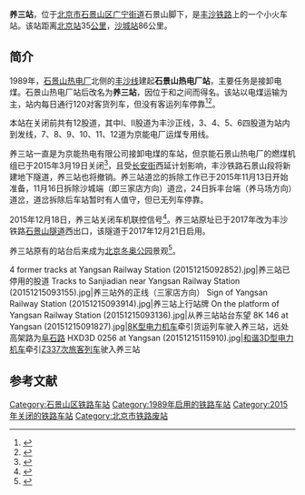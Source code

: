 {{Infobox China railway station
|车站名称 = 养三站
|图片 = Yangsan Railway Station (20151215115906).jpg
|图片介绍 = 养三站站房，摄于2015年12月15日
|车站名称拼音 = Yangsan
|英文名称 = Yangsan Railway Station
|其他名称 = 石景山电厂站
|车站代码 = 13388<ref>{{cite book|title=中华人民共和国铁路车站代码（GB/T 10302-2010）|publisher=中国标准出版社|year=2010|isbn=155066140495|ignore-isbn-error=true|pages=44}}</ref>
|电报码 = AVP<ref>{{cite book|author=[[中华人民共和国铁道部|中华人民共和国铁道部]]|title=铁路电报站名略号（2012）|publisher=中国铁道出版社|location=北京|year=2012|unified=15113·3468|pages=155}}</ref>
|拼音码 = YSA
|撤销年份 = 2015年
|车站位置 = [[北京市|北京市]][[石景山区|石景山区]][[广宁街道|广宁街道]]
|坐标 = {{Coord|39.92514800000001|116.139251|type:landmark_region:CN-11_source:GoogleMaps|display=inline,title|format=dms}}
|线路 = [[丰沙铁路|丰沙铁路]]
|归属 = [[北京铁路局|北京铁路局]][[北京西车务段|北京西车务段]]
|车站等级 = [[三等站_(中国大陆)|三等站]]
|status = 已撤销
|月台数目 = 2
|站台面 = 3
|股道数目 = 12
|正线 = 2
|到发线 = 4
|其它线 = 6
|站线配置图 = {{北京铁路车站RDT|养三站}}
}}

'''养三站'''，位于[[北京市|北京市]][[石景山区|石景山区]][[广宁街道|广宁街道]]石景山脚下，是[[丰沙铁路|丰沙铁路]]上的一个小火车站。该站距离[[北京站|北京站]]35[[公里|公里]]，[[沙城站|沙城站]]86公里。

==简介==
1989年，[[石景山热电厂|石景山热电厂]]北侧的[[丰沙铁路|丰沙线]]建起'''石景山热电厂站'''，主要任务是接卸电煤。石景山热电厂站后改名为'''养三站'''，因位于{{站|养马场}}和{{站|三家店}}之间而得名。该站以电煤运输为主，站内每日通行120对客货列车，但没有客运列车停靠<ref>{{cite news|url=http://www.chinanews.com/sh/2015/02-17/7070532.shtml|title=铁路小站值班员：十小时发两千余次指令|publisher=[[新京报|新京报]]|date=2015-02-17|accessdate=2015-09-27|archive-date=2019-08-01|archive-url=https://web.archive.org/web/20190801092156/http://www.chinanews.com/sh/2015/02-17/7070532.shtml|dead-url=no}}</ref><ref>{{Cite web |url = http://news.sohu.com/20151220/n431929759.shtml |title = 北京石景山最后一个工业火车站将关停 员工不舍 |author =  |date = 2015-12-20 |publisher = 搜狐 |language =  |accessdate =  |quote =  |archive-date = 2019-08-03 |archive-url = https://web.archive.org/web/20190803134912/http://news.sohu.com/20151220/n431929759.shtml |dead-url = no }}</ref>。

本站在关闭前共有12股道，其中I、II股道为丰沙正线，3、4、5、6四股道为站内到发线，7、8、9、10、11、12道为京能电厂运煤专用线。

养三站一直是为京能热电有限公司接卸电煤的车站，但京能石景山热电厂的燃煤机组已于2015年3月19日关闭<ref>{{cite news|url=http://news.sina.com.cn/o/2015-03-20/144031627916.shtml|title=长安街最后烟囱 今“退休” 被燃气热电中心代替 百年京能石景山热电厂、华能热电厂分别于昨天和2016年关停|publisher=[[法制晚报|法制晚报]]|date=2015-03-20|accessdate=2015-12-13|archive-date=2019-08-03|archive-url=https://web.archive.org/web/20190803152920/http://news.sina.com.cn/o/2015-03-20/144031627916.shtml|dead-url=no}}</ref>，且受[[长安街|长安街]]西延计划影响，丰沙铁路石景山段将新建地下隧道，养三站也将撤销。养三站道岔的拆除工作已于2015年11月13日开始准备，11月16日拆除沙城端（即三家店方向）道岔，24日拆丰台端（养马场方向）道岔，道岔拆除后车站暂时有人值守，但已无列车停靠。

2015年12月18日，养三站关闭车机联控信号<ref>{{cite news|url=http://news.sina.com.cn/o/2015-12-20/doc-ifxmszek7354886.shtml|title=再见，26岁的运煤小站|publisher=[[新京报|新京报]]|date=2015-12-20|accessdate=2015-12-22|archive-date=2017-08-08|archive-url=https://web.archive.org/web/20170808075234/http://news.sina.com.cn/o/2015-12-20/doc-ifxmszek7354886.shtml|dead-url=no}}</ref>。养三站原址已于2017年改为丰沙铁路[[石景山隧道_(北京)|石景山隧道]]西出口，该隧道于2017年12月21日启用。

养三站原有的站台后来成为[[北京冬奥公园|北京冬奥公园]]景观<ref>{{cite news|url=http://epaper.ynet.com/html/2021-11/30/content_388057.htm?div=-1|title=老工业区记忆和新景观相融合|work=[[北京青年报|北京青年报]]|date=2021-11-30|quote=将原丰沙线养三站站台改造为特色铁路月台，并增加休息座椅、廊架、石制棋牌桌等设施|accessdate=2022-02-27|archive-date=2021-11-30|archive-url=https://web.archive.org/web/20211130021720/http://epaper.ynet.com/html/2021-11/30/content_388057.htm?div=-1}}</ref>。

<gallery>
4 former tracks at Yangsan Railway Station (20151215092852).jpg|养三站已停用的股道
Tracks to Sanjiadian near Yangsan Railway Station (20151215093155).jpg|养三站外的正线（三家店方向）
Sign of Yangsan Railway Station (20151215093914).jpg|养三站上行站牌
On the platform of Yangsan Railway Station (20151215093136).jpg|从养三站站台东望
8K 146 at Yangsan (20151215091827).jpg|[[8K型电力机车|8K型电力机车]]牵引货运列车驶入养三站，远处高架路为[[阜石路|阜石路]]
HXD3D 0256 at Yangsan (20151215115910).jpg|[[和谐3D型电力机车|和谐3D型电力机车]]牵引[[Z338/335、Z336/337次列车|Z337次旅客列车]]驶入养三站
</gallery>

== 参考文献 ==
{{Commonscat|Yangsan Railway Station}}
{{reflist}}

{{start rail box|[[中国铁路|中国铁路]]}}
{{s-inop|[[养马场站|养马场站]]|{{站|丰台}}方向}}
{{s-line|[[丰沙铁路|丰沙铁路]]<br />← 5km 养三站 2km →}}
{{s-inop|[[三家店站|三家店站]]|{{站|沙城}}方向}}
{{end box}}


{{丰沙铁路}}
{{北京市铁路车站}}

[[Category:石景山区铁路车站|Category:石景山区铁路车站]]
[[Category:1989年启用的铁路车站|Category:1989年启用的铁路车站]]
[[Category:2015年关闭的铁路车站|Category:2015年关闭的铁路车站]]
[[Category:北京市铁路废站|Category:北京市铁路废站]]